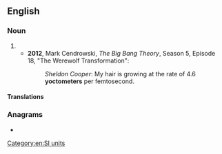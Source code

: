 {{also|yocto-meter}}

==English==

===Noun===
{{en-noun}}

# {{alternative spelling of|yoctometre|from=US|lang=en}}
#* '''2012''', Mark Cendrowski, ''The Big Bang Theory'', Season 5, Episode 18, "The Werewolf Transformation":
#*: ''Sheldon Cooper'': My hair is growing at the rate of 4.6 '''yoctometers''' per femtosecond.

====Translations====
{{trans-see|yoctometre}}

===Anagrams===
* {{l|en|yoctometre}}

[[Category:en:SI units]]